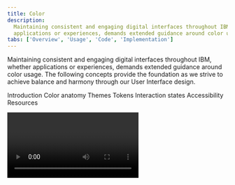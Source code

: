```yaml
---
title: Color
description:
  Maintaining consistent and engaging digital interfaces throughout IBM, whether
  applications or experiences, demands extended guidance around color usage.
tabs: ['Overview', 'Usage', 'Code', 'Implementation']
---
```



<PageDescription>

Maintaining consistent and engaging digital interfaces throughout IBM, whether
applications or experiences, demands extended guidance around color usage. The
following concepts provide the foundation as we strive to achieve balance and
harmony through our User Interface design.

</PageDescription>

<AnchorLinks>

<AnchorLink>Introduction</AnchorLink>
<AnchorLink>Color anatomy</AnchorLink>
<AnchorLink>Themes</AnchorLink>
<AnchorLink>Tokens</AnchorLink>
<AnchorLink>Interaction states</AnchorLink>
<AnchorLink>Accessibility</AnchorLink>
<AnchorLink>Resources</AnchorLink>

</AnchorLinks>

<Video title="Color Overview" vimeoId="281513790" />

<br />

<br />

## Introduction

Application of the color palette brings a unified and recognizable consistency
to IBM's array of digital products and interfaces. This consistency is grounded
in a set of well-defined rules about how to work with the Carbon component
library in the context of dark and light themes.

<GifPlayer color="dark">

![6 screenshots showing a range of color schemes and considerations for text and data visualizations](images/introduction.gif)
![UI color alternatives](images/introduction.jpg)

</GifPlayer>

## Color anatomy

Carbon’s default themes are derived from the IBM Design Language color palette.
The neutral gray family is dominant in the default themes, making use of subtle
shifts in value to organize content into distinct zones.

The core blue family serves as the primary action color across all IBM products
and experiences. Additional colors are used sparingly and purposefully.

<div>
  <ColorGrid colorFamily="blue" />
  <ColorGrid colorFamily="gray" />
</div>
{/* possible TODO: remove inline style */}
<ColorGrid colorFamily="alerts" style="margin-top: 2rem" />
<Caption>Alert Colors</Caption>

### Layering model

Colors in the neutral gray palette are layered on top of each other to create
depth and spatial associations. The layering model defines the logic of how
colors stack on top of each other in a UI when using the Carbon themes. Aspects
of the layering model are built directly into the themes, color tokens, and
components.

The layering model differs between the _light_ and _dark_ themes.

- In the light themes, layers alternate between White and Gray 10 with each
  added layer.
- In the dark themes, layers become one step lighter with each added layer.

<Row>
<Column colLg={12}>

![Layering model for light themes](images/color-layering-model-light.png)

</Column>
</Row>

<Caption>
  Light theme layering model and example shown in the White theme.
</Caption>

<Row>
<Column colLg={12}>

![Layering model for dark themes](images/color-layering-model-dark.png)

</Column>
</Row>

<Caption>
  Dark theme layering model and example shown in the Gray 100 theme.
</Caption>

<br />

<!--- 
## Applying color

Carbon uses tokens and themes to manage color. Tokens are role-based, and themes
specify the color values that serve those roles in the UI.

| Term                                                    | Definition                                                                                                                                                                                             |     |
| ------------------------------------------------------- | ------------------------------------------------------------------------------------------------------------------------------------------------------------------------------------------------------ | --- |
| [Theme](/guidelines/color/overview/#themes)             | A theme is a collection of colors designed to create a specific aesthetic. Themes control the color value assigned to a token. For example, White theme, Gray 10 theme, Gray 90 theme, Gray 100 theme. |     |
| [Token](/guidelines/color/overview/#tokens)             | A token is the role-based identifier that assigns a color. Unlike hex codes, tokens apply universally across themes. For example, `$layer`, `$border-subtle`, `$support-error`.                        |     |
| [Role](/guidelines/color/overview/#color-roles)         | A role is the systematic usage of a color. Roles cannot be changed between themes.                                                                                                                     |     |
| [Value](/guidelines/color/overview/#interaction-states) | A value is the unique visual attribute (hex code, rgba value) assigned to a token through the use of a theme.                                                                                          |
--->

## Themes

Themes serve as an organizational framework for color in Carbon, with each theme
based on a specific primary background color. And they actually get their names
from their background color. There are two default _light_ themes and two
default _dark_ themes.

The light themes are based on White and Gray 10 backgrounds, and the dark themes
use Gray 100 and Gray 90 backgrounds. Within each theme, the values for the
universal color tokens use the primary background color as the base of its
layering model.

<Row className="color-blocks">
<Column colSm={1} colMd={1} colLg={2}>

<div className="bx--aspect-ratio bx--aspect-ratio--1x1">
  <div className="bx--aspect-ratio--object color-square color-square--white">
    White
  </div>
</div>

<div className="bx--caption">Light</div>

</Column>
<Column colSm={1} colMd={1} colLg={2}>

<div className="bx--aspect-ratio bx--aspect-ratio--1x1">
  <div className="bx--aspect-ratio--object color-square color-square--gray-10">
    Gray 10
  </div>
</div>

</Column>
<Column colSm={1} colMd={1} colLg={2}>

<div className="bx--aspect-ratio bx--aspect-ratio--1x1">
  <div className="bx--aspect-ratio--object color-square color-square--gray-100">
    Gray 100
  </div>
</div>

<div className="bx--caption">Dark</div>

</Column>
<Column colSm={1} colMd={1} colLg={2}>

<div className="bx--aspect-ratio bx--aspect-ratio--1x1">
  <div className="bx--aspect-ratio--object color-square color-square--gray-90">
    Gray 90
  </div>
</div>

</Column>
</Row>

<br />
<Title> Global background colors </Title>

| Theme    | Primary background      | Token         | Hex value |                                             |
| -------- | ----------------------- | ------------- | --------- | ------------------------------------------: |
| White    | Global Background Light | `$background` | `#ffffff` |  <ColorBlock size="xs">#ffffff</ColorBlock> |
| Gray 10  | Global Background Light | `$background` | `#f4f4f4` | <ColorBlock  size="xs">#f4f4f4</ColorBlock> |
| Gray 90  | Global Background Dark  | `$background` | `#262626` | <ColorBlock  size="xs">#282828</ColorBlock> |
| Gray 100 | Global Background Dark  | `$background` | `#161616` | <ColorBlock  size="xs">#171717</ColorBlock> |

<br />

### Light themes

There are two light themes in Carbon: White and Gray 10. In the light themes,
layers alternate between White and Gray 10. For enabled UI colors light themes
primarily use the color range of White to Gray 20, and for text and icons uses
the color range between Gray 100 and Gray 60.

- **White theme**: uses White backgrounds and is paired with components using
  Gray 10 containers for its first layer.
- **Gray 10 theme:** uses Gray 10 backgrounds and is paired with components
  using white containers for its first layer.

All of the themes are available in
[Design kits](https://carbondesignsystem.com/designing/kits/sketch/).

<Tabs>

<Tab label="White">

![A dashboard in the white theme](images/color-overview-themes-white.png)

</Tab>

<Tab label="Gray 10">

![A dashboard in the Gray 10 theme](images/color-overview-themes-gray10.png)

</Tab>

</Tabs>

<DoDontRow>
  <DoDont caption="Gray 10 dropdown on White background." colLg={6}>

![Gray 10 dropdown on White background.](images/Light_theme_01.png)

  </DoDont>
<DoDont type="dont" colLg={6} caption="Avoid use of midtones.">

![Gray 10 dropdown on a Gray 20 background](images/Light_theme_04.png)

  </DoDont>
</DoDontRow>

<br />

### Dark themes

There are two dark themes: Gray 90 and Gray 100. In the dark themes, layers
become one step lighter with each added layer. For enabled UI colors, dark
themes primarily use the color range of Gray 100 through Gray 70, and for text
and icons uses the color range between White and Gray 50.

- **Gray 90 theme**: uses Gray 90 backgrounds and is paired with components
  using Gray 80 containers to start.
- **Gray 100 theme:** uses Gray 100 backgrounds and is paired with components
  using Gray 90 containers to start.

All of the themes are available in
[Design kits](https://carbondesignsystem.com/designing/kits/sketch/).

<Tabs>

<Tab label="Gray 90">

![A dashboard in the Gray 90 theme](images/color-overview-themes-gray90.png)

</Tab>

<Tab label="Gray 100">

![A dashboard in the Gray 100 theme](images/color-overview-themes-gray100.png)

</Tab>

</Tabs>

<DoDontRow>
  <DoDont
    colLg={6}
    caption="Gray 90 dropdown on Gray 100 background.">

![Gray 90 dropdown on Gray 100 background](images/Dark_theme_01_new.png)

  </DoDont>
 <DoDont type="dont" colLg={6} caption="Do not apply components that are darker than the background unless using high-contrast mode.">

![Gray 100 dropdown on Gray 90 background](images/Dark_theme_04_new.png)

  </DoDont>
</DoDontRow>

<br />

### High contrast moments

In some cases, it is helpful to apply light components to dark backgrounds or
dark components to light backgrounds. This technique is useful to focus
attention or create visual tension. Some high contrast moments are baked into
the themes by using the `inverse` tokens, like the tooltip component. Other
times high contrast moments can be achieved through applying
[inline theming](/guidelines/color/implementation#inline-theming) for instances
like a dark UI Shell Header with a light theme page.

<DoDontRow>
  <DoDont colLg={6}>

![High contrast example in a light theme.](images/High_contrast_01.png)

  </DoDont>
  <DoDont colLg={6}>

![High contrast example in a dark theme.](images/High_contrast_02.png)

  </DoDont>
</DoDontRow>

<br />

### Tokens

Color in Carbon is managed through tokens. Tokens are an abstracted method of
applying color in a consistent, reusable, and scalable way. Tokens are used in
place of a hard coded values, like a hex code. Tokens allow for value changes to
be made at scale, making design language changes easy to implement as well as
making color theming possible.

Each color token is assigned a role and a value. The role determines where the
token is applied in the UI and the value is the actual color (hex code) that
appears in the assigned theme. Color token names and roles are the same across
themes, only the assigned value will change base on which theme is being used.

See the [color usage](/guidelines/color/usage) tab for the full list of color
tokens.

<Row>
<Column colLg={12}>

![Generic text input showing same tokens assigned for White and Gray 100 themes.](images/color-overview-tokens.png)

</Column>
</Row>

<Caption>
  Color tokens for components are the same across themes as shown by this text
  input using the White theme (left) and Gray 100 theme (right).
</Caption>

<br />

#### The power of tokens

When building a component or designing a part of your product, you may be
tempted to use colors directly from the IBM Design Language. Like, when building
a form you want all of the input labels to be Gray 70 (following Carbon
guidelines) so you use the hex code `#565656` in code.

In the future, the design language may update the value of Gray 70. In this
case, you need to manually change the color of your labels by updating ever hard
coded instance of `#565656`. If you had instead used the Carbon color token
`$text-secondary`, all your labels would have received the color update
automatically.

In another scenario, you may want to support a user preference of light mode and
dark mode in your product. In this situation, you would also need to use
the `$text-secondary` token instead of the hard coded hex color. Under the hood,
the `$text-secondary` token will dynamically map
to `#565656` or `#ffffff` depending on the theme. By using the tokens from the
start you can fast track other color functionalities like theming needed in the
future.

In summary, tokens help us abstract how we use color from the values themselves.

### Token names

For quick reference, the role of a token is represented in the token name itself
to help you make correct usage decisions. The token names are divided into three
possible parts. The first part of the token name references the general UI
element the color is being applied to, like `background`, `text`, or `border`.
The second part of token name will specify its role. It will be an adjective
that describes how or when to use to token, like `subtle` or `primary`. At its
end, token name can also include the interaction state of the token like `hover`
or `active`.

### Token groups

There are 10 main groups of color tokens. They are grouped by the common UI
element they are applied too. Grouping tokens makes it easier to find and apply
color tokens. There are a few core tokens that do not belong to the a group and
stand as individual tokens like `$overlay`, `$highlight`, and `$interactive`.

| Token group | Applied to                                               |
| ----------- | -------------------------------------------------------- |
| Background  | Page or primary backgrounds                              |
| Layer       | Stacking containers or UI elements                       |
| Field       | Form and input container backgrounds                     |
| Border      | Dividers, rules, and borders between and around elements |
| Text        | Type and type styles                                     |
| Link        | Standalone and inline links                              |
| Icon        | Icons and pictograms                                     |
| Support     | Notification elements and status indicators              |
| Focus       | Focus states                                             |
| Skeleton    | Skeleton states                                          |

<br />

#### Component tokens

Some components have their own specific color tokens, known as _component
tokens_. They represent the properties associated with a particular component.
They are not global tokens like the core tokens and should never be used for
anything other than their own component. For a full list for component tokens
see the [color usage](/guidelines/color/usage) tab. To see how the tokens are
applied in the components themselves, visit the component’s style page.

- [Button](/components/button/style#color)
- [Tag](/components/tag/style#color)
- [Notification](/components/notification/style#color)

### Interaction states

In addition to the core set of enabled-state tokens, there are five other
primary interaction states defined with tokens for each theme. Interaction
tokens are signified by the addition of a state name added to the end of the
base token name. For example, the `$background` hover state token is
`$background-hover`.

The color layering model for interaction tokens is as follows:

- For values between Black and Gray 70, interaction gets lighter.
- For values between Gray 60 and White, interaction gets darker.

<Row>
<Column colLg={12}>

![Hover states palette](images/color-overview-interactive.png)

</Column>
</Row>

<br />

### Hover

Hover is a subtle visual change that appears when a mouse cursor moves over an
interactive element. Hover states have their own tokens and are identified by
`-hover` added to the end of the base token name, such as `$background-hover`.

In the IBM themes, hover states token values are “half steps” between two
adjacent colors on the IBM core color palette steps. These values fall outside
of the IBM core color palette steps and have their own spectrum. Hover colors
should not be used for anything other hover states.

- For values between Black and 70, the hover state is a half step lighter.
- For values between 60 and White, the hover state is a half step darker.

Elements like text or icons that use `secondary` colors for their enabled state,
will change to the `primary` color on hover, giving them a subtle emphasis. Most
of the time, this shift in color (on the text or icon element) will be
accompanied by a background hover color shift as well. For example, an overflow
menu uses `$text-secondary` and `$layer` in its enabled state. On hover, the
text switches to `$text-primary` and the background to `$layer-hover`.

<Row>
<Column colLg={8}>

![Hover state colors are half steps](images/color-overview-interactive-hover.png)

</Column>
</Row>

<Caption>
  Shown in the white theme, '$layer' enabled color (1) has a value of 10 and
  '$layer-hover' (2) has a value of 15.
</Caption>

<br />

### Active

The active state can be used to indicate a `click`, `tap` or down press of a
button. Active tokens are identified by `-active` added after the base token
name, such as `$button-primary-active`. Active state values are two full steps
lighter or darker on the IBM color scale. For example, the Blue 60 active state
is Blue 80.

- For values between 100 and 70, the active state is two full steps lighter.
- For values between 60 and 10, the active state is two full steps darker.

The exceptions are that White value shares the same active state value as Gray
10, and Black value shares the same active state value as Gray 100.

<Row>
<Column colLg={8}>

![Active state colors are two steps over](images/color-overview-interactive-active.png)

</Column>
</Row>

<Caption>
  Shown in the White theme, `$button-primary` enabled color (1) has a value of
  Blue 60 and `$button-primary-active` active color (2) has a value of Blue 80.
</Caption>

<br />

### Selected

Selected states indicate item(s) or option(s) that have been chosen in the UI by
the user through any input method. Selected tokens are identified by the
`-selected` added after base token name, such as `$layer-selected-01`. The color
logic for selected state is either one full step lighter or darker on the IBM
color scale. For example, the Gray100 selected state is Gray 90.

- For values between 100 and 70, the selected state is one full step lighter.
- For values between 60 and 10, the selected state one full step darker.

The exception is that White shares the same selected state value as Gray 10, and
Black shares the same selected state value as Gray 100.

Elements like text or icons that use `secondary` colors for their enabled state,
will change to the `primary` color when selected, giving them a subtle emphasis.
Most of the time, this shift in color (to the text or icon element) will be
accompanied by a selected background color shift as well.

<Row>
<Column colLg={8}>

![Selected state colors are one step over](images/color-overview-interactive-selected.png)

</Column>
</Row>

<Caption>
  Shown in the white theme, `$layer` enabled color (1) has a value of Gray 10
  and `$layer-selected` selected color (2) has a value of Gray 20.
</Caption>

<br />

### Focus

The focus state draws attention to the active element on a page when using the
keyboard or voice to navigate. In Carbon, the focus of an element is most
commonly indicated by a 2px border around the element. In order to make it easy
to identify and locate on a page, most focus states use only one color per theme
controlled through the `$focus` color token.

- In the light themes, the focus state usually appears as a Blue 60 border.
- In the dark themes, the focus state usually appears as a White border.

The exception is high contrast moments where a `$focus-inverse` color is used
instead.

Focus states are required on all interactive elements and must pass 3:1 color
contrast accessibility. Often times to achieve proper 3:1 contrast a
`$focus-inset` border is used between the focus border and the element itself.

<Row>
<Column colLg={8}>

![Focus state colors](images/color-overview-interactive-focus.png)

</Column>
</Row>

<Caption>
  White theme `$focus` color (1) and Gray 90 theme `$focus` color (2).
</Caption>

<br />

### Disabled

A disabled state is applied to a component when the user is not allowed to
interact with the component due to either permissions, dependencies, or
pre-requisites. Disabled states completely remove the interactive function of a
component and therefore don't receive hover or focus. Disabled state styling is
not subject to WC3 contrast compliance standards and is intentionally
de-emphasized in a faded fashion.

Disabled elements are always styled in the Gray family no matter its base color.
A component's specific styling will depend on the elements within it and what
layers they are placed on. Some tokens have their own specific disabled tokens,
such as `$layer-disabled`, while other elements are grouped together and share a
disabled token like `$text-disabled`.

- For the light themes, disabled color values range from White to Gray 50
- For the dark themes, disabled color values range from Gray 90 to Gray 40

## Accessibility

Using various forms of contrast is the most important consideration when making
user-friendly color and interface choices. Awareness of standards and best
practices is the key to accessible color selections.

<Row className="resource-card-group">
<Column colMd={4} colLg={4} noGutterSm>
    <ResourceCard
      subTitle="IBM Design Language: Accessibility"
      aspectRatio="2:1"
      href="https://www.ibm.com/design/language/color#accessibility"
      >

<MdxIcon name="bee" />

  </ResourceCard>
</Column>
<Column colMd={4} colLg={4} noGutterSm>
    <ResourceCard
      subTitle="IBM Accessibility: Color and Contrast"
      aspectRatio="2:1"
      href="https://www.ibm.com/able/toolkit/design/visual/color-and-contrast"
      >

<MdxIcon name="bee" />

  </ResourceCard>
</Column>
</Row>

### Contrast ratios

Contrast is the difference in brightness between any two elements. The
[Web Content Acessibility Guidelines (WCAG)](https://www.w3.org/TR/WCAG21/) set
specific ratios that achieve the minimum required contrast for legibility.
Generally speaking, small text is any size below 24px and requires a 4.5:1
contrast ratio. Large text is anything above 24px and requires a 3:1 contrast
ratio. Graphical elements, such as data visualizations, also require a 3:1
contrast ratio.

The IBM palette is comprised of twelve color grades—Black, White and ten values
for each hue. The following table indicates the minimum number of steps required
to achieve commonly used contrast ratios between any two colors.

<Row>
<Column colLg={8}>
<ArtDirection>

![color grades - Mobile image](images/colorgrades_table_mobile.png)
![color grades graphic](images/colorgrades_table.png)

</ArtDirection>
</Column>
</Row>

| Color 1 | Color 2 (4.5:1 contrast)   | Color 2 (3:1 contrast)     |
| ------- | -------------------------- | -------------------------- |
| Black   | 50 through White (6 steps) | 60 through White (5 steps) |
| 100     | 50 through White (5 steps) | 60 through White (4 steps) |
| 90      | 50 through White (4 steps) | 60 through White (3 steps) |
| 80      | 40 through White (4 steps) | 50 through White (3 steps) |
| 70      | 30 through White (4 steps) | 40 through White (3 steps) |
| 60      | 20 through White (4 steps) | 20 through White (4 steps) |
| 50      | 90 through Black (4 steps) | 80 through Black (3 steps) |
| 40      | 80 through Black (4 steps) | 70 through Black (3 steps) |
| 30      | 70 through Black (4 steps) | 70 through Black (4 steps) |
| 20      | 70 through Black (5 steps) | 60 through Black (4 steps) |
| 10      | 60 through Black (5 steps) | 50 through Black (4 steps) |
| White   | 60 through Black (6 steps) | 50 through Black (5 steps) |

## Resources

<Row className="resource-card-group">
<Column  colLg={4} colMd={4} noGutterSm>
  <ResourceCard
    subTitle="RGB color palettes (.ase and .clr)"
    href="https://github.com/carbon-design-system/carbon/raw/main/packages/colors/artifacts/IBM_Colors.zip"
    >

<MdxIcon name="ase" />

  </ResourceCard>
</Column>
<Column colLg={4} colMd={4}  noGutterSm>
  <ResourceCard
    subTitle="Elements package: Color"
    href="https://github.com/carbon-design-system/carbon/tree/main/packages/colors"
    >

<MdxIcon name="github" />

  </ResourceCard>
</Column>
</Row>
